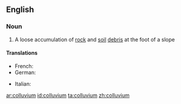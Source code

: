 ==English==

===Noun===
{{wikipedia}}
{{en-noun|colluvia}}

#{{geology}} A loose accumulation of [[rock]] and [[soil]] [[debris]] at the foot of a slope
====Translations====
{{trans-top|a loose accumulation of rock and soil debris at the foot of a slope}}
* French: {{t|fr|colluvion|m}}
* German: {{t|de|Kolluvium}}
{{trans-mid}}
* Italian: {{t-|it|colluvium}}
{{trans-bottom}}

[[ar:colluvium]]
[[id:colluvium]]
[[ta:colluvium]]
[[zh:colluvium]]